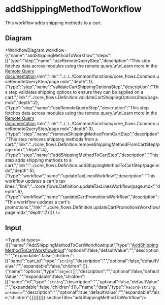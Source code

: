 
# addShippingMethodToWorkflow

This workflow adds shipping methods to a cart.

## Diagram

<WorkflowDiagram workflow={{"name":"addShippingMethodToWorkflow","steps":[{"type":"step","name":"useRemoteQueryStep","description":"This step fetches data across modules using the remote query.\n\nLearn more in the [Remote Query documentation](https://docs.medusajs.com/v2/advanced-development/modules/remote-query).\n\n","link":"../../../Common/functions/core_flows.Common.useRemoteQueryStep/page.mdx","depth":1},{"type":"step","name":"validateCartShippingOptionsStep","description":"This step validates shipping options to ensure they can be applied on a cart.","link":"../core_flows.Definition.validateCartShippingOptionsStep/page.mdx","depth":2},{"type":"step","name":"useRemoteQueryStep","description":"This step fetches data across modules using the remote query.\n\nLearn more in the [Remote Query documentation](https://docs.medusajs.com/v2/advanced-development/modules/remote-query).\n\n","link":"../../../Common/functions/core_flows.Common.useRemoteQueryStep/page.mdx","depth":3},{"type":"step","name":"removeShippingMethodFromCartStep","description":"This step removes shipping methods from a cart.","link":"../core_flows.Definition.removeShippingMethodFromCartStep/page.mdx","depth":4},{"type":"step","name":"addShippingMethodToCartStep","description":"This step adds shipping methods to a cart.","link":"../core_flows.Definition.addShippingMethodToCartStep/page.mdx","depth":5},{"type":"workflow","name":"updateTaxLinesWorkflow","description":"This workflow updates a cart's tax lines.","link":"../core_flows.Definition.updateTaxLinesWorkflow/page.mdx","depth":6},{"type":"workflow","name":"updateCartPromotionsWorkflow","description":"This workflow updates a cart's promotions.","link":"../core_flows.Definition.updateCartPromotionsWorkflow/page.mdx","depth":7}]}} />

## Input

<TypeList types={[{"name":"AddShippingMethodToCartWorkflowInput","type":"[AddShippingMethodToCartWorkflowInput](../../../interfaces/core_flows.AddShippingMethodToCartWorkflowInput/page.mdx)","optional":false,"defaultValue":"","description":"","expandable":false,"children":[{"name":"cart_id","type":"`string`","description":"","optional":false,"defaultValue":"","expandable":false,"children":[]},{"name":"options","type":"`object`[]","description":"","optional":false,"defaultValue":"","expandable":false,"children":[{"name":"id","type":"`string`","description":"","optional":false,"defaultValue":"","expandable":false,"children":[]},{"name":"data","type":"`Record<string, unknown>`","description":"","optional":true,"defaultValue":"","expandable":false,"children":[]}]}]}]}  sectionTitle="addShippingMethodToWorkflow"/>
